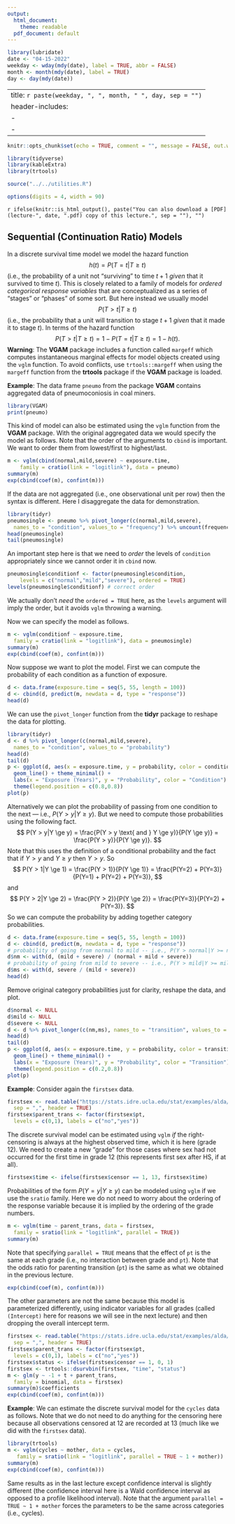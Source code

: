 ```yaml
---
output:
  html_document:
    theme: readable
  pdf_document: default
---
```


```r
library(lubridate)
date <- "04-15-2022"
weekday <- wday(mdy(date), label = TRUE, abbr = FALSE)
month <- month(mdy(date), label = TRUE)
day <- day(mdy(date))
```

---
title: `r paste(weekday, ", ", month, " ", day, sep = "")`
header-includes:
  - \usepackage{array}
  - \usepackage{booktabs}
---

```r
knitr::opts_chunk$set(echo = TRUE, comment = "", message = FALSE, out.width = "100%", fig.align = "center", fig.width = 9, cache = FALSE, dev = ifelse(knitr::is_html_output(), "png", "pdf"))
```

```r
library(tidyverse)
library(kableExtra)
library(trtools)
```

```r
source("../../utilities.R")
```

```r
options(digits = 4, width = 90)
```

`r ifelse(knitr::is_html_output(), paste("You can also download a [PDF](lecture-", date, ".pdf) copy of this lecture.", sep = ""), "")`

## Sequential (Continuation Ratio) Models

In a discrete survival time model we model the hazard function
$$
h(t) = P(T = t|T \ge t)
$$ 
(i.e., the probability of a unit not "surviving" to time $t+1$ *given* that it survived to time $t$). This is closely related to a family of models for *ordered categorical response variables* that are conceptualized as a series of "stages" or "phases" of some sort. But here instead we usually model 
$$
P(T > t|T \ge t)
$$
(i.e., the probability that a unit will transition to stage $t+1$ *given* that it made it to stage $t$). In terms of the hazard function 
$$
P(T > t|T \ge t) = 1 - P(T = t|T \ge t) = 1 - h(t). 
$$
**Warning**: The **VGAM** package includes a function called `margeff` which computes instantaneous marginal effects for model objects created using the `vglm` function. To avoid conflicts, use `trtools::margeff` when using the `margeff` function from the **trtools** package if the **VGAM** package is loaded.

**Example**: The data frame `pneumo` from the package **VGAM** contains aggregated data of pneumoconiosis in coal miners. 
```r
library(VGAM)
print(pneumo)
```
This kind of model can also be estimated using the `vglm` function from the **VGAM** package. With the original aggregated data we would specify the model as follows. Note that the order of the arguments to `cbind` is important. We want to order them from lowest/first to highest/last.
```r
m <- vglm(cbind(normal,mild,severe) ~ exposure.time, 
    family = cratio(link = "logitlink"), data = pneumo)
summary(m)
exp(cbind(coef(m), confint(m)))
```
If the data are not aggregated (i.e., one observational unit per row) then the syntax is different. Here I disaggregate the data for demonstration. 
```r
library(tidyr)
pneumosingle <- pneumo %>% pivot_longer(c(normal,mild,severe), 
  names_to = "condition", values_to = "frequency") %>% uncount(frequency)
head(pneumosingle)
tail(pneumosingle)
```
An important step here is that we need to *order* the levels of `condition` appropriately since we cannot order it in `cbind` now. 
```r
pneumosingle$conditionf <- factor(pneumosingle$condition,
    levels = c("normal","mild","severe"), ordered = TRUE)
levels(pneumosingle$conditionf) # correct order
```
We actually don't *need* the `ordered = TRUE` here, as the `levels` argument will imply the order, but it avoids `vglm` throwing a warning.

Now we can specify the model as follows.
```r
m <- vglm(conditionf ~ exposure.time, 
  family = cratio(link = "logitlink"), data = pneumosingle)
summary(m)
exp(cbind(coef(m), confint(m)))
```
Now suppose we want to plot the model. First we can compute the probability of each condition as a function of exposure.
```r
d <- data.frame(exposure.time = seq(5, 55, length = 100))
d <- cbind(d, predict(m, newdata = d, type = "response"))
head(d)
```
We can use the `pivot_longer` function from the **tidyr** package to reshape the data for plotting.
```r
library(tidyr)
d <- d %>% pivot_longer(c(normal,mild,severe), 
  names_to = "condition", values_to = "probability")
head(d)
tail(d)
p <- ggplot(d, aes(x = exposure.time, y = probability, color = condition)) + 
  geom_line() + theme_minimal() + 
  labs(x = "Exposure (Years)", y = "Probability", color = "Condition") +
  theme(legend.position = c(0.8,0.8))
plot(p)
```
Alternatively we can plot the probability of passing from one condition to the next --- i.e., $P(Y>y|Y \ge y)$. But we need to compute those probabilities using the following fact.
$$
    P(Y > y|Y \ge y) = \frac{P(Y > y \text{ and } Y \ge y)}{P(Y \ge y)} = 
    \frac{P(Y > y)}{P(Y \ge y)}.
$$
Note that this uses the definition of a conditional probability and the fact that if $Y > y$ and $Y \ge y$ then $Y > y$. So
$$
    P(Y > 1|Y \ge 1) = \frac{P(Y > 1)}{P(Y \ge 1)} = 
    \frac{P(Y=2) + P(Y=3)}{P(Y=1) + P(Y=2) + P(Y=3)},
$$
and
$$
    P(Y > 2|Y \ge 2) = \frac{P(Y > 2)}{P(Y \ge 2)} = 
    \frac{P(Y=3)}{P(Y=2) + P(Y=3)}.
$$
So we can compute the probability by adding together category probabilities.
```r
d <- data.frame(exposure.time = seq(5, 55, length = 100))
d <- cbind(d, predict(m, newdata = d, type = "response"))
# probability of going from normal to mild -- i.e., P(Y > normal|Y >= normal)
d$nm <- with(d, (mild + severe) / (normal + mild + severe))
# probability of going from mild to severe -- i.e., P(Y > mild|Y >= mild)
d$ms <- with(d, severe / (mild + severe))
head(d)
```
Remove original category probabilities just for clarity, reshape the data, and plot.
```r
d$normal <- NULL
d$mild <- NULL
d$severe <- NULL
d <- d %>% pivot_longer(c(nm,ms), names_to = "transition", values_to = "probability")
head(d)
tail(d)
p <- ggplot(d, aes(x = exposure.time, y = probability, color = transition)) + 
  geom_line() + theme_minimal() + 
  labs(x = "Exposure (Years)", y = "Probability", color = "Transition") +
  theme(legend.position = c(0.2,0.8))
plot(p)
```
**Example**: Consider again the `firstsex` data.
```r
firstsex <- read.table("https://stats.idre.ucla.edu/stat/examples/alda/firstsex.csv", 
  sep = ",", header = TRUE)
firstsex$parent_trans <- factor(firstsex$pt, 
  levels = c(0,1), labels = c("no","yes"))
```
The discrete survival model can be estimated using `vglm` *if* the right-censoring is always at the highest observed time, which it is here (grade 12). We need to create a new "grade" for those cases where sex had not occurred for the first time in grade 12 (this represents first sex after HS, if at all). 
```r
firstsex$time <- ifelse(firstsex$censor == 1, 13, firstsex$time)
```
Probabilities of the form $P(Y = y|Y \ge y)$ can be modeled using `vglm` if we use the `sratio` family. Here we do not need to worry about the ordering of the response variable because it is implied by the ordering of the grade numbers.  
```r
m <- vglm(time ~ parent_trans, data = firstsex,
  family = sratio(link = "logitlink", parallel = TRUE))
summary(m)
```
Note that specifying `parallel = TRUE` means that the effect of `pt` is the same at each grade (i.e., no interaction between grade and `pt`). Note that the odds ratio for parenting transition (`pt`) is the same as what we obtained in the previous lecture.
```r
exp(cbind(coef(m), confint(m)))
```
The other parameters are not the same because this model is parameterized differently, using indicator variables for all grades (called `(Intercept)` here for reasons we will see in the next lecture) and then dropping the overall intercept term. 
```r
firstsex <- read.table("https://stats.idre.ucla.edu/stat/examples/alda/firstsex.csv", 
  sep = ",", header = TRUE)
firstsex$parent_trans <- factor(firstsex$pt, 
  levels = c(0,1), labels = c("no","yes"))
firstsex$status <- ifelse(firstsex$censor == 1, 0, 1)
firstsex <- trtools::dsurvbin(firstsex, "time", "status")
m <- glm(y ~ -1 + t + parent_trans, 
  family = binomial, data = firstsex)
summary(m)$coefficients
exp(cbind(coef(m), confint(m)))
```

**Example**: We can estimate the discrete survival model for the `cycles` data as follows. Note that we do not need to do anything for the censoring here because all observations censored at 12 are recorded at 13 (much like we did with the `firstsex` data). 
```r
library(trtools)
m <- vglm(cycles ~ mother, data = cycles, 
   family = sratio(link = "logitlink", parallel = TRUE ~ 1 + mother))
summary(m)
exp(cbind(coef(m), confint(m)))
```
Same results as in the last lecture except confidence interval is slightly different (the confidence interval here is a Wald confidence interval as opposed to a profile likelihood interval). Note that the argument `parallel = TRUE ~ 1 + mother` forces the parameters to be the same across categories (i.e., cycles).